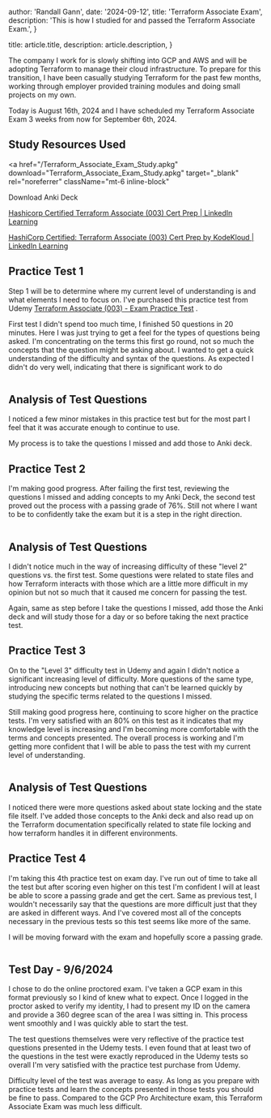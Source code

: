 

  author: 'Randall Gann',
  date: '2024-09-12',
  title: 'Terraform Associate Exam',
  description:
    'This is how I studied for and passed the Terraform Associate Exam.',
}

  title: article.title,
  description: article.description,
}


The company I work for is slowly shifting into GCP and AWS and will be adopting Terraform to manage their cloud infrastructure.  To prepare for this transition, I have been casually studying Terraform for the past few months, working through employer provided training modules and doing small projects on my own.

Today is August 16th, 2024 and I have scheduled my Terraform Associate Exam 3 weeks from now for September 6th, 2024.

## Study Resources Used
<a 
  href="/Terraform_Associate_Exam_Study.apkg" 
  download="Terraform_Associate_Exam_Study.apkg" 
  target="_blank" 
  rel="noreferrer"
  className="mt-6 inline-block"
>
  Download Anki Deck
</a>

[Hashicorp Certified Terraform Associate (003) Cert Prep | LinkedIn Learning](https://www.linkedin.com/learning/hashicorp-certified-terraform-associate-003-cert-prep)

[HashiCorp Certified: Terraform Associate (003) Cert Prep by KodeKloud | LinkedIn Learning](https://www.linkedin.com/learning/hashicorp-certified-terraform-associate-003-cert-prep-by-kodekloud)

## Practice Test 1
Step 1 will be to determine where my current level of understanding is and what elements I need to focus on.  I've purchased this practice test from Udemy [Terraform Associate (003) - Exam Practice Test](https://www.udemy.com/share/10aoAs3@hLKq1wjito4szAL7ktQHu6I4UQIwjYpZ80w8vDnrnKpTy9v_J40o2WPrIPsEgNf3/) .

First test I didn't spend too much time, I finished 50 questions in 20 minutes.  Here I was just trying to get a feel for the types of questions being asked.  I'm concentrating on the terms this first go round, not so much the concepts that the question might be asking about.  I wanted to get a quick understanding of the difficulty and syntax of the questions.  As expected I didn't do very well, indicating that there is significant work to do

<Image src={practice1} alt="" />

## Analysis of Test Questions
I noticed a few minor mistakes in this practice test but for the most part I feel that it was accurate enough to continue to use.

My process is to take the questions I missed and add those to Anki deck.

## Practice Test 2
I'm making good progress.  After failing the first test, reviewing the questions I missed and adding concepts to my Anki Deck, the second test proved out the process with a passing grade of 76%.  Still not where I want to be to confidently take the exam but it is a step in the right direction.

<Image src={practice2} alt="" />


## Analysis of Test Questions
I didn't notice much in the way of increasing difficulty of these "level 2" questions vs. the first test.  Some questions were related to state files and how Terraform interacts with those which are a little more difficult in my opinion but not so much that it caused me concern for passing the test.

Again, same as step before I take the questions I missed, add those the Anki deck and will study those for a day or so before taking the next practice test.

## Practice Test 3
On to the "Level 3" difficulty test in Udemy and again I didn't notice a significant increasing level of difficulty.  More questions of the same type, introducing new concepts but nothing that can't be learned quickly by studying the specific terms related to the questions I missed.

Still making good progress here, continuing to score higher on the practice tests.  I'm very satisfied with an 80% on this test as it indicates that my knowledge level is increasing and I'm becoming more comfortable with the terms and concepts presented.  The overall process is working and I'm getting more confident that I will be able to pass the test with my current level of understanding.

<Image src={practice3} alt="" />

## Analysis of Test Questions
I noticed there were more questions asked about state locking and the state file itself.  I've added those concepts to the Anki deck and also read up on the Terraform documentation specifically related to state file locking and how terraform handles it in different environments.

## Practice Test 4
I'm taking this 4th practice test on exam day.  I've run out of time to take all the test but after scoring even higher on this test I'm confident I will at least be able to score a passing grade and get the cert.  Same as previous test, I wouldn't necessarily say that the questions are more difficult just that they are asked in different ways.  And I've covered most all of the concepts necessary in the previous tests so this test seems like more of the same.

I will be moving forward with the exam and hopefully score a passing grade.

<Image src={practice4} alt="" />

## Test Day - 9/6/2024
I chose to do the online proctored exam.  I've taken a GCP exam in this format previously so I kind of knew what to expect.  Once I logged in the proctor asked to verify my identity, I had to present my ID on the camera and provide a 360 degree scan of the area I was sitting in.  This process went smoothly and I was quickly able to start the test.

The test questions themselves were very reflective of the practice test questions presented in the Udemy tests.  I even found that at least two of the questions in the test were exactly reproduced in the Udemy tests so overall I'm very satisfied with the practice test purchase from Udemy.

Difficulty level of the test was average to easy.  As long as you prepare with practice tests and learn the concepts presented in those tests you should be fine to pass.  Compared to the GCP Pro Architecture exam, this Terraform Associate Exam was much less difficult.


